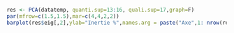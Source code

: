 ```r
res <- PCA(datatemp, quanti.sup=13:16, quali.sup=17,graph=F)
par(mfrow=c(1.5,1.5),mar=c(4,4,2,2))
barplot(res$eig[,2],ylab="Inertie %",names.arg = paste("Axe",1: nrow(res$eig)),las=2,cex.axis=0.9,cex.lab=1, ylim = c(0, 90), xlim = c(0,5.5))
```
